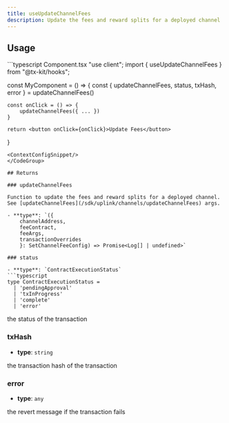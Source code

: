 ```yaml
---
title: useUpdateChannelFees
description: Update the fees and reward splits for a deployed channel
---
```



## Usage
<CodeGroup>
```typescript Component.tsx
"use client";
import { useUpdateChannelFees } from "@tx-kit/hooks";

const MyComponent = () => {
    const { 
        updateChannelFees, 
        status, 
        txHash,
        error 
    } = updateChannelFees()

    const onClick = () => {
        updateChannelFees({ ... })
    }

    return <button onClick={onClick}>Update Fees</button>
}
```
<ContextConfigSnippet/>
</CodeGroup>

## Returns

### updateChannelFees

Function to update the fees and reward splits for a deployed channel. See [updateChannelFees](/sdk/uplink/channels/updateChannelFees) args.

- **type**: `({
    channelAddress,
    feeContract,
    feeArgs,
    transactionOverrides
    }: SetChannelFeeConfig) => Promise<Log[] | undefined>`

### status

- **type**: `ContractExecutionStatus`
```typescript
type ContractExecutionStatus =
  | 'pendingApproval'
  | 'txInProgress'
  | 'complete'
  | 'error'
```

the status of the transaction

### txHash
- **type**: `string`

the transaction hash of the transaction

### error
- **type**: `any`

the revert message if the transaction fails
